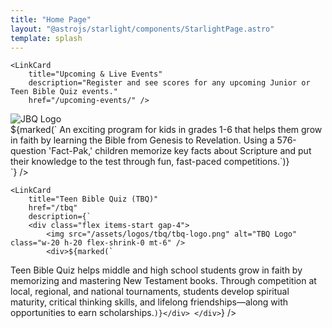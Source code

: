 ```yaml
---
title: "Home Page"
layout: "@astrojs/starlight/components/StarlightPage.astro"
template: splash
---
```



<CardGrid>
    
    <LinkCard 
        title="Upcoming & Live Events"
        description="Register and see scores for any upcoming Junior or Teen Bible Quiz events."
        href="/upcoming-events/" />

[//]: # "    <LinkCard "
[//]: # '        title="TBQ National Finals"'
[//]: # '        description="All the information for TBQ National Finals in Tuscon, AZ."'
[//]: # '        href="/tbq/seasons/2026/nationals/" />'

</CardGrid>

[//]: # "Since Nationals is only on the home page for a short period of time. If there was a single CardGrid, then"
[//]: # "JBQ would jump up to the first line when Nationals is removed. By keeping them separate, JBQ and TBQ are aligned"
[//]: # "on Desktop machines."

<CardGrid>
    <LinkCard
        title="Junior Bible Quiz (JBQ)"
        href="/jbq"
        description={`
        <div class="flex items-start gap-4">
            <img src="/assets/logos/jbq/jbq-logo.png" alt="JBQ Logo" class="w-20 h-20 flex-shrink-0 mt-6" />
            <div>${marked(`
An exciting program for kids in grades 1-6 that helps them grow in faith by learning the Bible from Genesis to Revelation. Using a 576-question 'Fact-Pak,' children memorize key facts about Scripture and put their knowledge to the test through fun, fast-paced competitions.`)}</div>
        </div>`} />

    <LinkCard
        title="Teen Bible Quiz (TBQ)"
        href="/tbq"
        description={`
        <div class="flex items-start gap-4">
            <img src="/assets/logos/tbq/tbq-logo.png" alt="TBQ Logo" class="w-20 h-20 flex-shrink-0 mt-6" />
            <div>${marked(`

Teen Bible Quiz helps middle and high school students grow in faith by memorizing and mastering New Testament books. Through competition at local, regional, and national tournaments, students develop spiritual maturity, critical thinking skills, and lifelong friendships—along with opportunities to earn scholarships.`)}</div>
        </div>`} />

</CardGrid>
